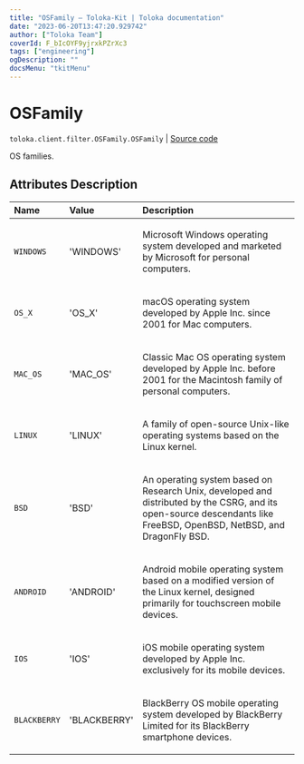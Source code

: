```yaml
---
title: "OSFamily — Toloka-Kit | Toloka documentation"
date: "2023-06-20T13:47:20.929742"
author: ["Toloka Team"]
coverId: F_bIcOYF9yjrxkPZrXc3
tags: ["engineering"]
ogDescription: ""
docsMenu: "tkitMenu"
---
```


# OSFamily

`toloka.client.filter.OSFamily.OSFamily` | [Source code](https://github.com/Toloka/toloka-kit/blob/v1.2.0/src/client/filter.py#L561)

OS families.

## Attributes Description

| Name | Value | Description |
| :------| :-----------| :----------| 
`WINDOWS`|'WINDOWS'|<p>Microsoft Windows operating system developed and marketed by Microsoft for personal computers.</p>
`OS_X`|'OS_X'|<p>macOS operating system developed by Apple Inc. since 2001 for Mac computers.</p>
`MAC_OS`|'MAC_OS'|<p>Classic Mac OS operating system developed by Apple Inc. before 2001 for the Macintosh family of personal computers.</p>
`LINUX`|'LINUX'|<p>A family of open-source Unix-like operating systems based on the Linux kernel.</p>
`BSD`|'BSD'|<p>An operating system based on Research Unix, developed and distributed by the CSRG, and its open-source descendants like FreeBSD, OpenBSD, NetBSD, and DragonFly BSD.</p>
`ANDROID`|'ANDROID'|<p>Android mobile operating system based on a modified version of the Linux kernel, designed primarily for touchscreen mobile devices.</p>
`IOS`|'IOS'|<p>iOS mobile operating system developed by Apple Inc. exclusively for its mobile devices.</p>
`BLACKBERRY`|'BLACKBERRY'|<p>BlackBerry OS mobile operating system developed by BlackBerry Limited for its BlackBerry smartphone devices.</p>